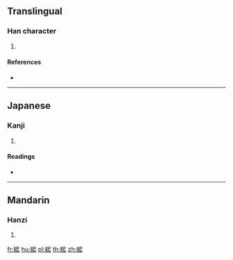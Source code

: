{{character info/new}}
==Translingual==

===Han character===
{{Han char|rn=120|rad=糸|as=07|sn=13|four=|canj=VFJKI}}

# {{defn|Han|sort=糸07}}

====References====
* {{Han ref|kx=0925.110|dkj=27495|dj=1360.190|hdz=53407.140|uh=7D8B|ud=32139}}

----

==Japanese==

===Kanji===
{{ja-kanji|grade=|rs=糸07}}

# {{defn|lang=ja|sort=糸07}}

====Readings====
* {{ja-readings|on=[[こう]] (kō)|kun=[[つな]] (tsuna), [[つなぐ]] (tsunagu), [[おおずな]] (oozuna)|nanori=}}

----

==Mandarin==

===Hanzi===
{{cmn-hanzi|pin=[[hóng]] ([[hong2]])|wg=hung<sup>2</sup>}}

# {{defn|lang=cmn|sort=糸07}}

[[fr:綋]]
[[hu:綋]]
[[pl:綋]]
[[th:綋]]
[[zh:綋]]